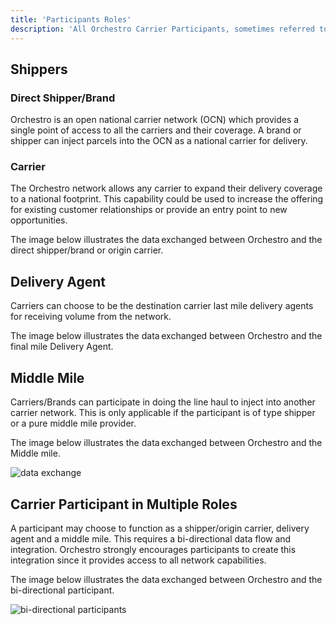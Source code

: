 ```yaml
---
title: 'Participants Roles'
description: 'All Orchestro Carrier Participants, sometimes referred to as agents, can function in one or more of four defined roles. This section gives a high-level description of each role'
---
```


## Shippers
### Direct Shipper/Brand 

Orchestro is an open national carrier network (OCN) which provides a single point of access to all the carriers and their coverage. A brand or shipper can inject parcels into the OCN as a national carrier for delivery.

### Carrier

The Orchestro network allows any carrier to expand their delivery coverage to a national footprint. This capability could be used to increase the offering for existing customer relationships or provide an entry point to new opportunities.  
 
The image below illustrates the data exchanged between Orchestro and the direct shipper/brand or origin carrier. 


## Delivery Agent

Carriers can choose to be the destination carrier last mile delivery agents for receiving volume from the network. 
 
The image below illustrates the data exchanged between Orchestro and the final mile Delivery Agent. 

## Middle Mile
Carriers/Brands can participate in doing the line haul to inject into another carrier network. This is only applicable if the participant is of type shipper or a pure middle mile provider.  
 
The image below illustrates the data exchanged between Orchestro and the Middle mile.

![data exchange](/images/middle-mile.png)


## Carrier Participant in Multiple Roles 

A participant may choose to function as a shipper/origin carrier, delivery agent and a middle mile. This requires a bi-directional data flow and integration. Orchestro strongly encourages participants to create this integration since it provides access to all network capabilities. 
 
The image below illustrates the data exchanged between Orchestro and the bi-directional participant. 


![bi-directional participants](/images/bi-directional-participants.png)



